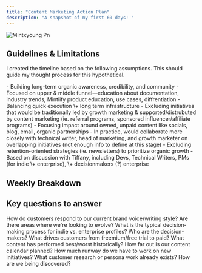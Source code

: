 ```yaml
---
title: "Content Marketing Action Plan"
description: "A snapshot of my first 60 days! "
---
```


![Mintxyoung Pn](/x\(1\).png)

## Guidelines & Limitations

I created the timeline based on the following assumptions. This should guide my thought process for this hypothetical.

<AccordionGroup>
  <Accordion title="Goals" icon="bullseye" iconType="regular">
    - Building long-term organic awareness, credibility, and community
    - Focused on upper & middle funnel—education about documentation, industry trends, Mintlify product education, use cases, diffrentiation
    - Balancing quick execution \+ long term infrastructure
  </Accordion>
  <Accordion title="Scope" icon="arrow-down-big-small">
    - Excluding initiatives that would be traditionally led by growth marketing & supported/distrubuted by content marketing (ie. referral programs, sponsored influencer/affiliate programs)
      - Focusing impact around owned, unpaid content like socials, blog, email, organic partnerships
      - In practice, would collaborate more closely with technical writer, head of marketing, and growth marketer on overlapping initiatives (not enough info to define at this stage)
    - Excluding retention-oriented strategies (ie. newsletters) to prioritize organic growth
  </Accordion>
  <Accordion title="Target audience" icon="people">
    - Based on discussion with Tiffany, including Devs, Technical Writers, PMs (for indie \+ enterprise), \+ decisionmakers (?) enterprise
  </Accordion>
</AccordionGroup>

## Weekly Breakdown

<Card title="Click to view" horizontal href="/weekly-breakdown">
  
</Card>

## Key questions to answer

<Columns cols={2}>
  <Card title="Branding & voice" icon="megaphone">
    How do customers respond to our current brand voice/writing style? Are there areas where we're looking to evolve?
  </Card>
  <Card title="Buying process" icon="coin">
    What is the typical decision-making process for indie vs. enterprise profiles? Who are the decision-makers? What drives customers from freemium/free trial to paid?
  </Card>
  <Card title="Past performance" icon="newspaper">
    What content has performed best/worst historically?
  </Card>
  <Card title="Content backlog" icon="ball-pile">
    How far out is our content calendar planned? How much runway do we have to work on new initiatives?
  </Card>
  <Card title="Customer Insights" icon="sparkles">
    What customer research or persona work already exists? How are we being discovered?
  </Card>
</Columns>